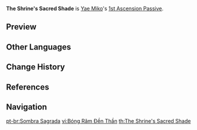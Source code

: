 {{Talent Infobox
|image         = Talent The Shrine's Sacred Shade.png
|character     = Yae Miko
|type          = 1st Ascension Passive
|info          = When casting [[Great Secret Art: Tenko Kenshin]], each Sesshou Sakura destroyed resets the cooldown for 1 charge of [[Yakan Evocation: Sesshou Sakura]].
|utility1      = Cooldown Reset
}}
'''The Shrine's Sacred Shade''' is [[Yae Miko]]'s [[1st Ascension Passive]].
<!---
==Gameplay Notes==
*
-->
==Preview==
{{Preview
|file    = The Shrine's Sacred Shade Preview
}}

==Other Languages==
{{Other Languages
|en      = The Shrine's Sacred Shade
|zhs     = 神篱之御荫
|zhs_rm  = Shénlí zhī Yùyīn{{Assumed}}
|zht     = 神籬之御蔭
|zht_rm  = Shénlí zhī Yùyìn
|zh_tl   = The Sacred Shade and Favor of {{w|Himorogi}}{{Sino|zh|ja}}
|zh_note = It is not clear how to pronounce {{Lang|mini=1|zh-Hans=荫}}, since the character is used here to convey two meanings: ''yīn'' (shade of a tree) and ''yìn'' (protection/shelter/favor).<!--Pronounced identically in Taiwan.-->
|ja      = 神籬之御蔭
|ja_rm   = Himorogi no Mikage<ref>YouTube: [https://youtu.be/CKOCsnZkH2Q?t=200 {{Lang|mini=1|ja=チュートリアル動画　八重神子「天狐嗤笑譚」（ナレーション 津田健次郎ver.）}}](Timestamp: 3m 20s)</ref>
|ja_tl   = The Sacred Shade and Favor of {{w|Himorogi}}
|ko      = 히모로기의 그늘
|ko_rm   = Himorogi-ui Geuneul
|ko_tl   = The Shade of Himorogi
|es      = Sombra sagrada
|es_tl   = Sacred Shade
|fr      = Ombre sacrée du sanctuaire
|fr_tl   = The Shrine's Sacred Shade
|ru      = Божественная тень святилища
|ru_tl   = The Shrine's Sacred Shade
|th      = The Shrine's Sacred Shade
|vi      = Bóng Râm Đền Thần
|vi_tl   = Sacred Shrine's Shade
|de      = Heiliger Schatten des Schreins
|de_tl   = The Shrine's Sacred Shade
|id      = The Shrine's Sacred Shade
|pt      = Sombra Sagrada
|pt_tl   = Sacred Shade
}}

==Change History==
{{Change History|2.5}}

==References==
{{Reflist}}

==Navigation==
{{Talent Navbox|Yae Miko}}

[[pt-br:Sombra Sagrada]]
[[vi:Bóng Râm Đền Thần]]
[[th:The Shrine's Sacred Shade]]